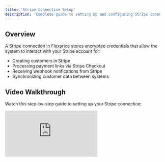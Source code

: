 ```yaml
---
title: 'Stripe Connection Setup'
description: 'Complete guide to setting up and configuring Stripe connections in Flexprice'
---
```


## Overview

A Stripe connection in Flexprice stores encrypted credentials that allow the system to interact with your Stripe account for:
- Creating customers in Stripe
- Processing payment links via Stripe Checkout
- Receiving webhook notifications from Stripe
- Synchronizing customer data between systems

## Video Walkthrough

Watch this step-by-step guide to setting up your Stripe connection:

<div className="relative pb-[62.5%] h-0">
  <iframe 
    src="https://www.loom.com/embed/2763c3c7dccd41d48c1e6b4f7182c4b3?sid=9a69681f-ff64-4a02-9a65-8ee3d76a544b&autoplay=0" 
    frameBorder="0" 
    webkitallowfullscreen 
    mozallowfullscreen 
    allowFullScreen 
    className="absolute top-0 left-0 w-full h-full"
  />
</div>

## Prerequisites

Before setting up your Stripe connection, ensure you have:

1. **Active Stripe Account** - Sign up at [stripe.com](https://stripe.com)
2. **API Keys** - Available in your Stripe Dashboard
3. **Webhook Endpoint** - Configured in Stripe Dashboard
4. **Flexprice Environment** - Valid tenant and environment IDs

## Step 1: Gather Stripe Credentials

### Required Credentials

| Credential | Location in Stripe Dashboard | Required | Purpose |
|------------|------------------------------|----------|---------|
| **Secret Key** | Developers → API Keys | ✅ | Server-side API calls |
| **Webhook Secret** | Developers → Webhooks → [Your Endpoint] | ✅ | Webhook signature verification |

### Finding Your Credentials

1. **API Keys:**
   - Go to Stripe Dashboard → Developers → API Keys
   - Copy your `Secret key` (starts with `sk_`)
   - Use test keys (`sk_test_`) for development

2. **Webhook Secret:**
   - Go to Stripe Dashboard → Developers → Webhooks
   - Create or select your webhook endpoint
   - Click "Reveal signing secret"
   - Copy the secret (starts with `whsec_`)

## Step 2: Configure Webhook Endpoint in Stripe

### Webhook URL Format

```
https://api.cloud.flexprice.io/v1/webhooks/stripe/tenant_01K1TJDVNSN7TWY8CZY870QMNV/env_01K1TJJF0CJR410C6QVPYQTNV0
```

### Required Webhook Events

Configure these events in your Stripe webhook endpoint:

| Event Type | Purpose |
|------------|---------|
| `checkout.session *` | Track payment link completions from Stripe Checkout |
| `customer *` | Synchronize customer data changes between Stripe and Flexprice |
| `payment_intent *` | Monitor payment processing status and handle payment lifecycle events |

### Setting Up the Webhook

1. Go to Stripe Dashboard → Developers → Webhooks
2. Click **+ Add endpoint**
3. Enter your webhook URL
4. Select the required events listed above
5. Click **Add endpoint**
6. Copy the **Signing secret** for your connection

## Step 3: Create Stripe Connection via API

### Using Flexprice Dashboard

You can create a Stripe connection directly from the Flexprice dashboard:

<Frame>
  <Frame>
    ![Stripe Connection Setup](/connection.png)
  </Frame>
</Frame>

### API Request

**Endpoint:** `POST /api/v1/connections`

**Headers:**
```http
Content-Type: application/json
Authorization: Bearer your_api_key
X-Tenant-ID: your_tenant_id
X-Environment-ID: your_environment_id
```

**Request Body:**
```json
{
  "name": "Stripe Production",
  "provider_type": "stripe",
  "encrypted_secret_data": {
    "secret_key": "sk_live_...",
    "webhook_secret": "whsec_...",
  }
}
```

### Response

```json
{
  "id": "conn_1234567890abcdef",
  "name": "Stripe Production",
  "provider_type": "stripe",
  "status": "active",
  "created_at": "2024-01-20T10:30:00Z",
  "updated_at": "2024-01-20T10:30:00Z"
}
```

## Security Best Practices

### Credential Management

1. **Environment Separation**: Use different keys for test/production
2. **Key Rotation**: Regularly rotate your Stripe API keys
3. **Access Control**: Limit API key permissions in Stripe
4. **Encryption**: All credentials are encrypted at rest in Flexprice

### Webhook Security

1. **HTTPS Only**: Always use HTTPS for webhook endpoints
2. **Signature Verification**: Flexprice verifies all webhook signatures
3. **Secret Management**: Keep webhook secrets secure and rotate regularly
4. **Rate Limiting**: Implement rate limiting on webhook endpoints

## Troubleshooting

### Common Issues

| Issue | Cause | Solution |
|-------|-------|----------|
| Connection test fails | Invalid API keys | Verify keys in Stripe Dashboard |
| Webhook not received | Incorrect webhook URL | Check URL format and endpoint |
| Signature verification fails | Wrong webhook secret | Update webhook secret in connection |
| Customer sync fails | Missing account permissions | Check Stripe account permissions |

### Debug Steps

1. **Check Stripe Dashboard**: Verify API keys and webhook configuration
2. **Test API Keys**: Use Stripe CLI to test API key validity
3. **Monitor Webhooks**: Check webhook delivery logs in Stripe
4. **Review Logs**: Check Flexprice application logs for errors

## Next Steps

After setting up your Stripe connection:

1. **Test Customer Sync**: Create a test customer and sync to Stripe
2. **Create Payment Links**: Test payment link creation and flow
3. **Monitor Webhooks**: Ensure webhook events are being received
4. **Go Live**: Switch to production keys when ready

For detailed API documentation, see the [API Reference](/api-reference/connections/create-a-connection).
